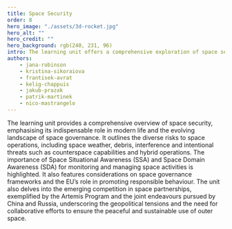---
title: Space Security
order: 8
hero_image: "./assets/3d-rocket.jpg"
hero_alt: ""
hero_credit: ""
hero_background: rgb(240, 231, 96)
intro: The learning unit offers a comprehensive exploration of space security, covering risks such as space weather and intentional threats, emphasising the importance of Space Situational Awareness, governance frameworks and the EU’s role in promoting responsible behaviour. It also examines emerging space partnerships amidst geopolitical tensions, highlighting the need for collaboration in ensuring peaceful space exploration.
authors:
    - jana-robinson
    - kristina-sikoraiova
    - frantisek-avrat
    - kelig-chappuis
    - jakub-prazak
    - patrik-martinek
    - nico-mastrangelo
---

The learning unit provides a comprehensive overview of space security, emphasising its indispensable role in modern life and the evolving landscape of space governance. It outlines the diverse risks to space operations, including space weather, debris, interference and intentional threats such as counterspace capabilities and hybrid operations. The importance of Space Situational Awareness (SSA) and Space Domain Awareness (SDA) for monitoring and managing space activities is highlighted. It also features considerations on space governance frameworks and the EU’s role in promoting responsible behaviour. The unit also delves into the emerging competition in space partnerships, exemplified by the Artemis Program and the joint endeavours pursued by China and Russia, underscoring the geopolitical tensions and the need for collaborative efforts to ensure the peaceful and sustainable use of outer space.
